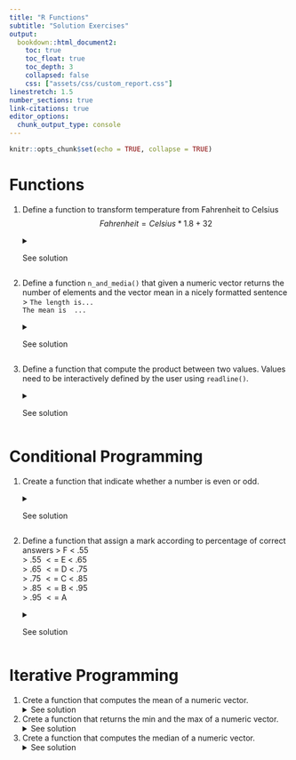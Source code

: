 ```yaml
---
title: "R Functions"
subtitle: "Solution Exercises"
output: 
  bookdown::html_document2:
    toc: true
    toc_float: true
    toc_depth: 3
    collapsed: false
    css: ["assets/css/custom_report.css"]
linestretch: 1.5
number_sections: true
link-citations: true 
editor_options: 
  chunk_output_type: console
---
```


```r
knitr::opts_chunk$set(echo = TRUE, collapse = TRUE)
```


# Functions


1. Define a function to transform temperature from Fahrenheit to Celsius
    $$
    Fahrenheit = Celsius *1.8 + 32
    $$
    
    <details><summary>See solution</summary>
    ```r
    fahr2cel <- function(x){
      res <- (x - 32) / 1.8
      
      return(res)
    }
    
    fahr2cel(68)
    ```
    </details>
  
1. Define a function `n_and_media()` that given a numeric vector returns the number of elements and the vector mean in a nicely formatted sentence
    > `The length is...`<br>`The mean is  ...`
  
    <details><summary>See solution</summary>
    ```r
    n_and_media <- function(x){
      x_length <- length(x)
      x_mean <- mean(x)
      
      cat("The length is", x_length,
          "\nThe mean is", round(x_mean, 3))
    }
    
    n_and_media(1:10)
    ```
    </details>
    
1. Define a function that compute the product between two values. Values need to be interactively defined by the user using `readline()`.

    <details><summary>See solution</summary>
    ```r
    my_product <- function(){
      x <- readline(prompt = "First value: ")
      y <- readline(prompt = "Second value: ")
      
      res <- as.numeric(x) * as.numeric(y)
      
      return(res)
    }
    ```
    </details>

# Conditional Programming

1. Create a function that indicate whether a number is even or odd.
    <details><summary>See solution</summary>
    ```r
    even_odd <- function(x){
      if(x %% 2 == 0){
        cat(x, "is even")
      } else {
        cat(x, "is odd")
      }
    }
    
    even_odd(4)
    even_odd(5)
    ```
    </details>
    
1. Define a function that assign a mark according to percentage of correct answers
  > F $<$ .55 <br>
  > .55 $<=$  E $<$ .65 <br>
  > .65 $<=$ D $<$ .75  <br>
  > .75 $<=$ C $<$ .85 <br>
  > .85 $<=$ B $<$ .95 <br>
  > .95 $<=$ A
  
    <details><summary>See solution</summary>
    ```r
    test_mark <- function(x){
      if(x < .55){
        res <- "F"
      } else if (x < .65) {
        res <- "E"
      } else if (x < .75) {
        res <- "D"
      } else if (x < .85) {
        res <- "C"
      } else if (x < .95) {
        res <- "B"
      } else {
        res <- "A"
      }
      
      return(res)
    }
    
    test_mark(.3)
    test_mark(.7)
    test_mark(.9)
    ```
    </details>


# Iterative Programming

1. Crete a function that computes the mean of a numeric vector.
    <details><summary>See solution</summary>
    ```r
    my_mean <- function(x){
      x_length <- length(x)
      
      # initialize values
      x_sum <- 0
      
      # for loop
      for(i in seq_along(x)){
        x_sum <-  x_sum + x[i]
      }
      
      res <- x_sum/x_length
      
      return(res)
    }
    
    my_mean(c(4, 2, -3, 6, 0))
    mean(c(4, 2, -3, 6, 0))
    ```
    </details>
1. Crete a function that returns the min and the max of a numeric vector.
    <details><summary>See solution</summary>
    ```r
    my_range <- function(x){
      x_length <- length(x)
      
      # initialize values
      x_min <- x[1]
      x_max <- x[1]
      
      # for loop
      for(i in seq_along(x)[-1]){
        
        # check min
        if(x[i] < x_min){
          x_min <- x[i]
        }
        
        # check max
        if(x[i] > x_max){
          x_max <- x[i]
        }
      }
      
      res <- c(x_min, x_max)
      
      return(res)
    }
    
    my_range(c(4, 2, -3, 6, 0))
    range(c(4, 2, -3, 6, 0))
    ```
    </details>
1. Crete a function that computes the median of a numeric vector.
    <details><summary>See solution</summary>
    ```r
    my_median <- function(x){
      x_length <- length(x)
      
      x <- sort(x)
      
      if(x_length %% 2 == 1){
        res <- x[x_length %/% 2 + 1]
      } else {
        res <- mean(c(x[x_length %/% 2], x[x_length %/% 2 + 1]))
      }
      
      return(res)
    }
    
    my_median(x = c(4, 2, 6, 0))
    median(c(4, 2, 6, 0))    
    ```
    </details>


